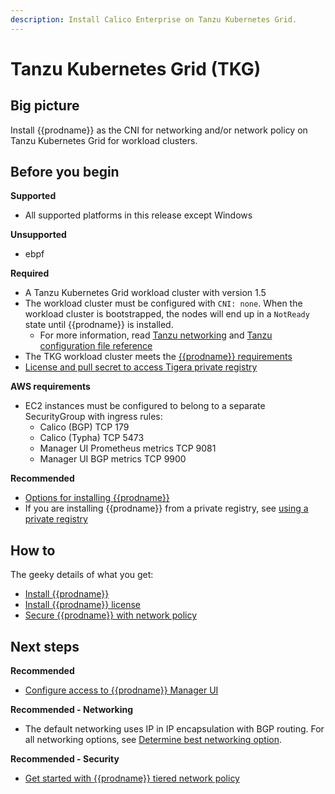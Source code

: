 ```yaml
---
description: Install Calico Enterprise on Tanzu Kubernetes Grid.
---
```


# Tanzu Kubernetes Grid (TKG)

## Big picture

Install {{prodname}} as the CNI for networking and/or network policy on Tanzu Kubernetes Grid for workload clusters.

## Before you begin

**Supported**

- All supported platforms in this release except Windows

**Unsupported**

- ebpf

**Required**

- A Tanzu Kubernetes Grid workload cluster with version 1.5
- The workload cluster must be configured with `CNI: none`. When the workload cluster is bootstrapped, the nodes will end up in a `NotReady` state until {{prodname}} is installed.
  - For more information, read [Tanzu networking](https://docs.vmware.com/en/VMware-Tanzu-Kubernetes-Grid/1.4/vmware-tanzu-kubernetes-grid-14/GUID-tanzu-k8s-clusters-networking.html)
    and [Tanzu configuration file reference](https://docs.vmware.com/en/VMware-Tanzu-Kubernetes-Grid/1.4/vmware-tanzu-kubernetes-grid-14/GUID-tanzu-config-reference.html)
- The TKG workload cluster meets the [{{prodname}} requirements](requirements.mdx)
- [License and pull secret to access Tigera private registry](calico-enterprise.mdx)

**AWS requirements**

- EC2 instances must be configured to belong to a separate SecurityGroup with ingress rules:
  - Calico (BGP) TCP 179
  - Calico (Typha) TCP 5473
  - Manager UI Prometheus metrics TCP 9081
  - Manager UI BGP metrics TCP 9900

**Recommended**

- [Options for installing {{prodname}}](kubernetes/options-install.mdx)
- If you are installing {{prodname}} from a private registry, see [using a private registry](private-registry/index.mdx)

## How to

The geeky details of what you get:

<GeekDetails
  prodname='{{prodname}}'
  details='Policy:Calico,IPAM:Calico,CNI:Calico,Overlay:IPIP,Routing:BGP,Datastore:Kubernetes'
/>

- [Install {{prodname}}](#install-calico-enterprise)
- [Install {{prodname}} license](#install-calico-enterprise-license)
- [Secure {{prodname}} with network policy](#secure-calico-enterprise-with-network-policy)

<InstallGeneric clusterType='standalone' />

## Next steps

**Recommended**

- [Configure access to {{prodname}} Manager UI](../../operations/cnx/access-the-manager.mdx)

**Recommended - Networking**

- The default networking uses IP in IP encapsulation with BGP routing. For all networking options, see [Determine best networking option](../../networking/determine-best-networking.mdx).

**Recommended - Security**

- [Get started with {{prodname}} tiered network policy](../../network-policy/policy-tiers/tiered-policy.mdx)
